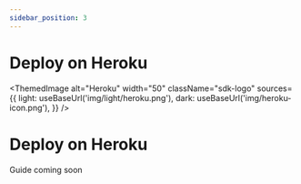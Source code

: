 ```yaml
---
sidebar_position: 3
---
```



# Deploy on Heroku

<ThemedImage
  alt="Heroku"
  width="50"
  className="sdk-logo"
  sources={{
    light: useBaseUrl('img/light/heroku.png'),
    dark: useBaseUrl('img/heroku-icon.png'),
  }}
/>

# Deploy on Heroku

Guide coming soon